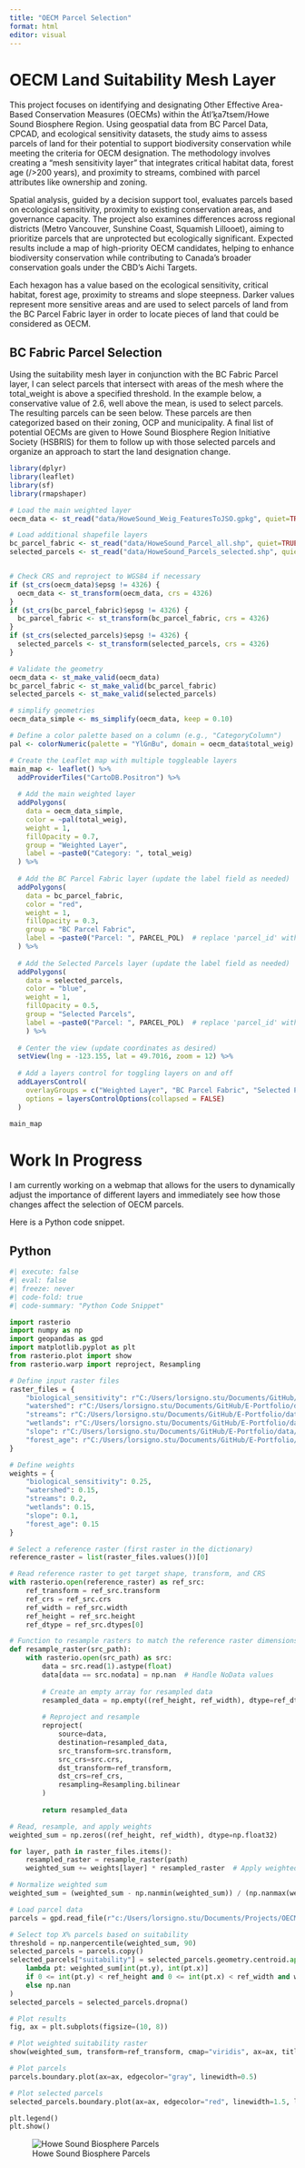 ```yaml
---
title: "OECM Parcel Selection"
format: html
editor: visual
---
```


# OECM Land Suitability Mesh Layer

This project focuses on identifying and designating Other Effective Area-Based Conservation Measures (OECMs) within the Átl’ḵa7tsem/Howe Sound Biosphere Region. Using geospatial data from BC Parcel Data, CPCAD, and ecological sensitivity datasets, the study aims to assess parcels of land for their potential to support biodiversity conservation while meeting the criteria for OECM designation. The methodology involves creating a "mesh sensitivity layer" that integrates critical habitat data, forest age (/\>200 years), and proximity to streams, combined with parcel attributes like ownership and zoning.

Spatial analysis, guided by a decision support tool, evaluates parcels based on ecological sensitivity, proximity to existing conservation areas, and governance capacity. The project also examines differences across regional districts (Metro Vancouver, Sunshine Coast, Squamish Lillooet), aiming to prioritize parcels that are unprotected but ecologically significant. Expected results include a map of high-priority OECM candidates, helping to enhance biodiversity conservation while contributing to Canada’s broader conservation goals under the CBD’s Aichi Targets.

Each hexagon has a value based on the ecological sensitivity, critical habitat, forest age, proximity to streams and slope steepness. Darker values represent more sensitive areas and are used to select parcels of land from the BC Parcel Fabric layer in order to locate pieces of land that could be considered as OECM.

## BC Fabric Parcel Selection

Using the suitability mesh layer in conjunction with the BC Fabric Parcel layer, I can select parcels that intersect with areas of the mesh where the total_weight is above a specified threshold. In the example below, a conservative value of 2.6, well above the mean, is used to select parcels. The resulting parcels can be seen below. These parcels are then categorized based on their zoning, OCP and municipality. A final list of potential OECMs are given to Howe Sound Biosphere Region Initiative Society (HSBRIS) for them to follow up with those selected parcels and organize an approach to start the land designation change.

```r
library(dplyr)
library(leaflet)
library(sf)
library(rmapshaper)

# Load the main weighted layer
oecm_data <- st_read("data/HoweSound_Weig_FeaturesToJSO.gpkg", quiet=TRUE)

# Load additional shapefile layers
bc_parcel_fabric <- st_read("data/HoweSound_Parcel_all.shp", quiet=TRUE)
selected_parcels <- st_read("data/HoweSound_Parcels_selected.shp", quiet=TRUE)


# Check CRS and reproject to WGS84 if necessary
if (st_crs(oecm_data)$epsg != 4326) {
  oecm_data <- st_transform(oecm_data, crs = 4326)
}
if (st_crs(bc_parcel_fabric)$epsg != 4326) {
  bc_parcel_fabric <- st_transform(bc_parcel_fabric, crs = 4326)
}
if (st_crs(selected_parcels)$epsg != 4326) {
  selected_parcels <- st_transform(selected_parcels, crs = 4326)
}

# Validate the geometry
oecm_data <- st_make_valid(oecm_data)
bc_parcel_fabric <- st_make_valid(bc_parcel_fabric)
selected_parcels <- st_make_valid(selected_parcels)

# simplify geometries
oecm_data_simple <- ms_simplify(oecm_data, keep = 0.10)

# Define a color palette based on a column (e.g., "CategoryColumn")
pal <- colorNumeric(palette = "YlGnBu", domain = oecm_data$total_weig)

# Create the Leaflet map with multiple toggleable layers
main_map <- leaflet() %>%
  addProviderTiles("CartoDB.Positron") %>%
  
  # Add the main weighted layer
  addPolygons(
    data = oecm_data_simple,
    color = ~pal(total_weig),
    weight = 1,
    fillOpacity = 0.7,
    group = "Weighted Layer",
    label = ~paste0("Category: ", total_weig)
  ) %>%
  
  # Add the BC Parcel Fabric layer (update the label field as needed)
  addPolygons(
    data = bc_parcel_fabric,
    color = "red",
    weight = 1,
    fillOpacity = 0.3,
    group = "BC Parcel Fabric",
    label = ~paste0("Parcel: ", PARCEL_POL)  # replace 'parcel_id' with the actual field name
  ) %>%
  
  # Add the Selected Parcels layer (update the label field as needed)
  addPolygons(
    data = selected_parcels,
    color = "blue",
    weight = 1,
    fillOpacity = 0.5,
    group = "Selected Parcels",
    label = ~paste0("Parcel: ", PARCEL_POL)  # replace 'parcel_id' with the actual field name
    ) %>%
  
  # Center the view (update coordinates as desired)
  setView(lng = -123.155, lat = 49.7016, zoom = 12) %>%
  
  # Add a layers control for toggling layers on and off
  addLayersControl(
    overlayGroups = c("Weighted Layer", "BC Parcel Fabric", "Selected Parcels"),
    options = layersControlOptions(collapsed = FALSE)
  )

main_map
```

# Work In Progress

I am currently working on a webmap that allows for the users to dynamically adjust the importance of different layers and immediately see how those changes affect the selection of OECM parcels.

Here is a Python code snippet.

## Python

```python
#| execute: false
#| eval: false
#| freeze: never
#| code-fold: true
#| code-summary: "Python Code Snippet"

import rasterio
import numpy as np
import geopandas as gpd
import matplotlib.pyplot as plt
from rasterio.plot import show
from rasterio.warp import reproject, Resampling

# Define input raster files
raster_files = {
    "biological_sensitivity": r"C:/Users/lorsigno.stu/Documents/GitHub/E-Portfolio/data/Layers/critical_habitat_raster.tif",
    "watershed": r"C:/Users/lorsigno.stu/Documents/GitHub/E-Portfolio/data/Layers/watershed_raster.tif",
    "streams": r"C:/Users/lorsigno.stu/Documents/GitHub/E-Portfolio/data/Layers/streams_50m_buffer.tif",
    "wetlands": r"C:/Users/lorsigno.stu/Documents/GitHub/E-Portfolio/data/Layers/wetland_raster.tif",
    "slope": r"C:/Users/lorsigno.stu/Documents/GitHub/E-Portfolio/data/Layers/slope_greaterthan30_raster.tif",
    "forest_age": r"C:/Users/lorsigno.stu/Documents/GitHub/E-Portfolio/data/Layers/forest_age_vri.tif"
}

# Define weights
weights = {
    "biological_sensitivity": 0.25,
    "watershed": 0.15,
    "streams": 0.2,
    "wetlands": 0.15,
    "slope": 0.1,
    "forest_age": 0.15
}

# Select a reference raster (first raster in the dictionary)
reference_raster = list(raster_files.values())[0]

# Read reference raster to get target shape, transform, and CRS
with rasterio.open(reference_raster) as ref_src:
    ref_transform = ref_src.transform
    ref_crs = ref_src.crs
    ref_width = ref_src.width
    ref_height = ref_src.height
    ref_dtype = ref_src.dtypes[0]

# Function to resample rasters to match the reference raster dimensions
def resample_raster(src_path):
    with rasterio.open(src_path) as src:
        data = src.read(1).astype(float)
        data[data == src.nodata] = np.nan  # Handle NoData values
        
        # Create an empty array for resampled data
        resampled_data = np.empty((ref_height, ref_width), dtype=ref_dtype)
        
        # Reproject and resample
        reproject(
            source=data,
            destination=resampled_data,
            src_transform=src.transform,
            src_crs=src.crs,
            dst_transform=ref_transform,
            dst_crs=ref_crs,
            resampling=Resampling.bilinear
        )
        
        return resampled_data

# Read, resample, and apply weights
weighted_sum = np.zeros((ref_height, ref_width), dtype=np.float32)

for layer, path in raster_files.items():
    resampled_raster = resample_raster(path)
    weighted_sum += weights[layer] * resampled_raster  # Apply weighted sum

# Normalize weighted sum
weighted_sum = (weighted_sum - np.nanmin(weighted_sum)) / (np.nanmax(weighted_sum) - np.nanmin(weighted_sum))

# Load parcel data
parcels = gpd.read_file(r"c:/Users/lorsigno.stu/Documents/Projects/OECM_WebApp/Layers/HoweSound_Parcel_all.shp")

# Select top X% parcels based on suitability
threshold = np.nanpercentile(weighted_sum, 90)
selected_parcels = parcels.copy()
selected_parcels["suitability"] = selected_parcels.geometry.centroid.apply(
    lambda pt: weighted_sum[int(pt.y), int(pt.x)]
    if 0 <= int(pt.y) < ref_height and 0 <= int(pt.x) < ref_width and weighted_sum[int(pt.y), int(pt.x)] >= threshold
    else np.nan
)
selected_parcels = selected_parcels.dropna()

# Plot results
fig, ax = plt.subplots(figsize=(10, 8))

# Plot weighted suitability raster
show(weighted_sum, transform=ref_transform, cmap="viridis", ax=ax, title="Howe Sound Parcel Map")

# Plot parcels
parcels.boundary.plot(ax=ax, edgecolor="gray", linewidth=0.5)

# Plot selected parcels
selected_parcels.boundary.plot(ax=ax, edgecolor="red", linewidth=1.5, label="Selected Parcels")

plt.legend()
plt.show()
```

![Howe Sound Biosphere Parcels](images/HoweSoundParcels.png)
